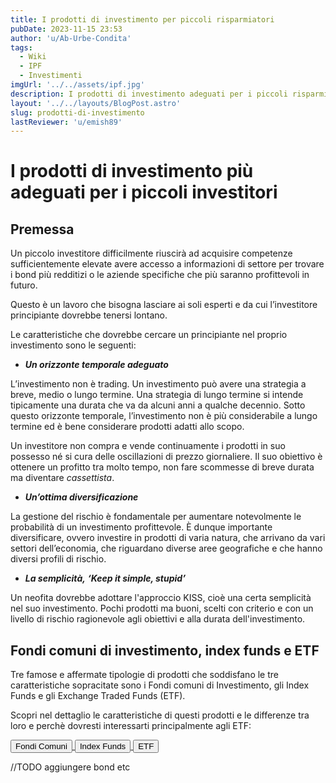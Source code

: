 ```yaml
---
title: I prodotti di investimento per piccoli risparmiatori
pubDate: 2023-11-15 23:53
author: 'u/Ab-Urbe-Condita'
tags:
  - Wiki
  - IPF
  - Investimenti
imgUrl: '../../assets/ipf.jpg'
description: I prodotti di investimento adeguati per i piccoli risparmiatori spiegati nel dettaglio.
layout: '../../layouts/BlogPost.astro'
slug: prodotti-di-investimento
lastReviewer: 'u/emish89'
---
```


# **I prodotti di investimento più adeguati per i piccoli investitori**

## Premessa

Un piccolo investitore difficilmente riuscirà ad acquisire competenze sufficientemente elevate avere accesso a informazioni di settore
per trovare i bond più redditizi o le aziende specifiche che più saranno profittevoli in futuro.

Questo è un lavoro che bisogna lasciare ai soli esperti e da cui l’investitore principiante dovrebbe tenersi lontano.

Le caratteristiche che dovrebbe cercare un principiante nel proprio investimento sono le seguenti:

- **_Un orizzonte temporale adeguato_**

L’investimento non è trading. Un investimento può avere una strategia a breve, medio o lungo termine.
Una strategia di lungo termine si intende tipicamente una durata che va da alcuni anni a qualche decennio.
Sotto questo orizzonte temporale, l’investimento non è più considerabile a lungo termine ed è bene considerare prodotti adatti allo scopo.

Un investitore non compra e vende continuamente i prodotti in suo possesso né si cura delle oscillazioni di prezzo giornaliere.
Il suo obiettivo è ottenere un profitto tra molto tempo, non fare scommesse di breve durata ma diventare _cassettista_.

- **_Un’ottima diversificazione_**

La gestione del rischio è fondamentale per aumentare notevolmente le probabilità di un investimento profittevole.
È dunque importante diversificare, ovvero investire in prodotti di varia natura, che arrivano da vari settori dell’economia,
che riguardano diverse aree geografiche e che hanno diversi profili di rischio.

- **_La semplicità,_** **_‘Keep it simple, stupid’_**

Un neofita dovrebbe adottare l'approccio KISS, cioè una certa semplicità nel suo investimento.
Pochi prodotti ma buoni, scelti con criterio e con un livello di rischio ragionevole agli obiettivi e alla durata dell'investimento.

## Fondi comuni di investimento, index funds e ETF

Tre famose e affermate tipologie di prodotti che soddisfano le tre caratteristiche sopracitate sono i Fondi comuni di Investimento,
gli Index Funds e gli Exchange Traded Funds (ETF).

Scopri nel dettaglio le caratteristiche di questi prodotti e le differenze tra loro e perchè dovresti interessarti principalmente agli ETF:

<div className='flex justify-center space-x-4'>
  <a href='/blog/fondi-comuni-investimento'>
    <button className='brutal-btn sanchez h-full' name='button'>
      Fondi Comuni
    </button>
  </a>

<a href='/blog/index-funds'>
  <button className='brutal-btn sanchez h-full' name='button'>
    Index Funds
  </button>
</a>

  <a href='/blog/etf'>
    <button className='brutal-btn px-10 sanchez h-full' name='button'>
      ETF
    </button>
  </a>
</div>

//TODO aggiungere bond etc
